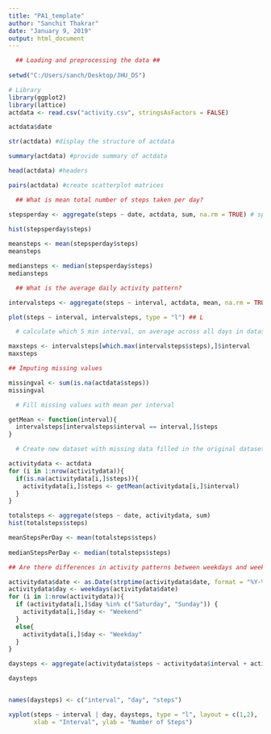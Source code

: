 ```yaml
---
title: "PA1_template"
author: "Sanchit Thakrar"
date: "January 9, 2019"
output: html_document
---
```



```r
  ## Loading and preprocessing the data ##
  
setwd("C:/Users/sanch/Desktop/JHU_DS")

# Library
library(ggplot2)
library(lattice)
actdata <- read.csv("activity.csv", stringsAsFactors = FALSE)

actdata$date

str(actdata) #display the structure of actdata

summary(actdata) #provide summary of actdata

head(actdata) #headers

pairs(actdata) #create scatterplot matrices
```



```r
  ## What is mean total number of steps taken per day?

stepsperday <- aggregate(steps ~ date, actdata, sum, na.rm = TRUE) # split data into subsets and compute summary
  
hist(stepsperday$steps)

meansteps <- mean(stepsperday$steps)
meansteps

mediansteps <- median(stepsperday$steps)
mediansteps
```


```r
  ## What is the average daily activity pattern?

intervalsteps <- aggregate(steps ~ interval, actdata, mean, na.rm = TRUE)

plot(steps ~ interval, intervalsteps, type = "l") ## L 

  # calculate which 5 min interval, on average across all days in dataset, contains max steps

maxsteps <- intervalsteps[which.max(intervalsteps$steps),]$interval
maxsteps

## Imputing missing values

missingval <- sum(is.na(actdata$steps))
missingval

  # Fill missing values with mean per interval

getMean <- function(interval){
  intervalsteps[intervalsteps$interval == interval,]$steps
}

```



```r
  # Create new dataset with missing data filled in the original dataset

activitydata <- actdata
for (i in 1:nrow(activitydata)){
  if(is.na(activitydata[i,]$steps)){
    activitydata[i,]$steps <- getMean(activitydata[i,]$interval)
  }
}

totalsteps <- aggregate(steps ~ date, activitydata, sum)
hist(totalsteps$steps)

meanStepsPerDay <- mean(totalsteps$steps)
  
medianStepsPerDay <- median(totalsteps$steps)

```



```r
## Are there differences in activity patterns between weekdays and weekends?

activitydata$date <- as.Date(strptime(activitydata$date, format = "%Y-%m-%d"))
activitydata$day <- weekdays(activitydata$date)
for (i in 1:nrow(activitydata)){
  if (activitydata[i,]$day %in% c("Saturday", "Sunday")) {
    activitydata[i,]$day <- "Weekend"
  }
  else{
    activitydata[i,]$day <- "Weekday"
  }
}

daysteps <- aggregate(activitydata$steps ~ activitydata$interval + activitydata$day, activitydata, mean)

daysteps


names(daysteps) <- c("interval", "day", "steps")

xyplot(steps ~ interval | day, daysteps, type = "l", layout = c(1,2),
       xlab = "Interval", ylab = "Number of Steps")
```



